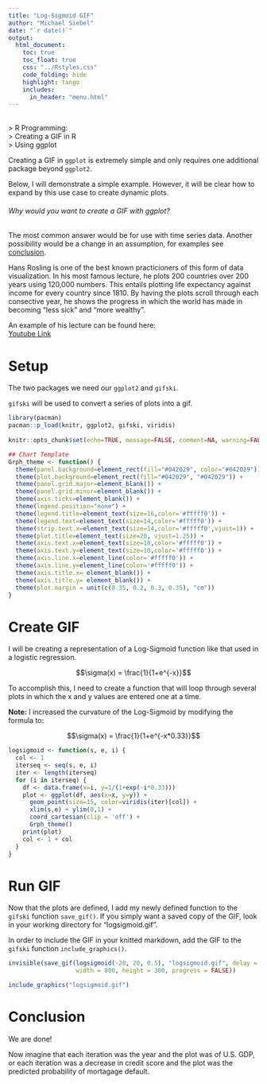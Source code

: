 ```yaml
---
title: "Log-Sigmoid GIF"
author: "Michael Siebel"
date: "`r date()`"
output: 
  html_document:
    toc: true
    toc_float: true
    css: "../Rstyles.css" 
    code_folding: hide
    highlight: tango
    includes:
      in_header: "menu.html"
---
```


<br>
> R Programming: <br>
> Creating a GIF in R <br>
> Using ggplot 

Creating a GIF in <code>ggplot</code> is extremely simple and only requires one additional package beyond <code>ggplot2</code>.

Below, I will demonstrate a simple example.  However, it will be clear how to expand by this use case to create dynamic plots.  

###### *Why would you want to create a GIF with ggplot?*

The most common answer would be for use with time series data.  Another possibility would be a change in an assumption, for examples see <a href="conclusion">conclusion</a>.

Hans Rosling is one of the best known practicioners of this form of data visualization.  In his most famous lecture, he plots 200 countries over 200 years using 120,000 numbers.  This entails plotting life expectancy against income for every country since 1810.  By having the plots scroll through each consective year, he shows the progress in which the world has made in becoming "less sick" and "more wealthy".

An example of his lecture can be found here: <br>
<a href="https://www.youtube.com/watch?v=jbkSRLYSojo" target="_blank">Youtube Link</a>

# Setup

The two packages we need our <code>ggplot2</code> and <code>gifski</code>.  

<code>gifski</code> will be used to convert a series of plots into a gif.

```r
library(pacman)
pacman::p_load(knitr, ggplot2, gifski, viridis)
  
knitr::opts_chunk$set(echo=TRUE, message=FALSE, comment=NA, warning=FALSE, tidy=TRUE, results="hold", cache=FALSE, dpi=120)

## Chart Template
Grph_theme <- function() {
  theme(panel.background=element_rect(fill="#042029", color="#042029")) +
  theme(plot.background=element_rect(fill="#042029", "#042029")) +  
  theme(panel.grid.major=element_blank()) +
  theme(panel.grid.minor=element_blank()) +
  theme(axis.ticks=element_blank()) +
  theme(legend.position="none") +
  theme(legend.title=element_text(size=16,color='#fffff0')) +
  theme(legend.text=element_text(size=14,color='#fffff0')) +
  theme(strip.text.x=element_text(size=14,color='#fffff0',vjust=1)) +
  theme(plot.title=element_text(size=20, vjust=1.25)) +
  theme(axis.text.x=element_text(size=10,color='#fffff0')) +
  theme(axis.text.y=element_text(size=10,color='#fffff0')) +
  theme(axis.line.x=element_line(color='#fffff0')) +
  theme(axis.line.y=element_line(color='#fffff0')) +    
  theme(axis.title.x= element_blank()) +
  theme(axis.title.y= element_blank()) +
  theme(plot.margin = unit(c(0.35, 0.2, 0.3, 0.35), "cm"))
}
```

# Create GIF

I will be creating a representation of a Log-Sigmoid function like that used in a logistic regression.

$$\sigma(x) = \frac{1}{1+e^{-x}}$$

To accomplish this, I need to create a function that will loop through several plots in which the x and y values are entered one at a time.  

**Note:** I increased the curvature of the Log-Sigmoid by modifying the formula to:

$$\sigma(x) = \frac{1}{1+e^{-x*0.33}}$$

```r
logsigmoid <- function(s, e, i) {
  col <- 1
  iterseq <- seq(s, e, i)
  iter <- length(iterseq)
  for (i in iterseq) {
    df <- data.frame(x=i, y=1/(1+exp(-i*0.33)))
    plot <- ggplot(df, aes(x=x, y=y)) +
      geom_point(size=15, color=viridis(iter)[col]) +
      xlim(s,e) + ylim(0,1) +
      coord_cartesian(clip = 'off') +
      Grph_theme() 
    print(plot)
    col <- 1 + col
  }
}
```

# Run GIF

Now that the plots are defined, I add my newly defined function to the <code>gifski</code> function <code>save_gif()</code>.  If you simply want a saved copy of the GIF, look in your working directory for "logsigmoid.gif".

In order to include the GIF in your knitted markdown, add the GIF to the <code>gifski</code> function <code>include_graphics()</code>.

```r
invisible(save_gif(logsigmoid(-20, 20, 0.5), "logsigmoid.gif", delay = 0.05, 
                   width = 800, height = 300, progress = FALSE))

include_graphics("logsigmoid.gif")
```

# Conclusion

We are done!  

Now imagine that each iteration was the year and the plot was of U.S. GDP, or each iteration was a decrease in credit score and the plot was the predicted probability of mortagage default.

